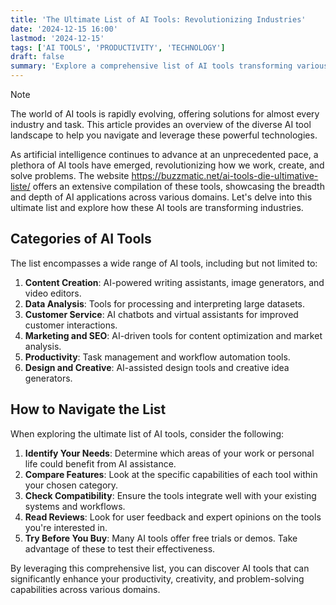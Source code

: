 ```yaml
---
title: 'The Ultimate List of AI Tools: Revolutionizing Industries'
date: '2024-12-15 16:00'
lastmod: '2024-12-15'
tags: ['AI TOOLS', 'PRODUCTIVITY', 'TECHNOLOGY']
draft: false
summary: 'Explore a comprehensive list of AI tools transforming various industries. Learn about the different categories of AI tools, their applications, and how to choose the right ones for your needs.'
---
```



> [!NOTE]
> The world of AI tools is rapidly evolving, offering solutions for almost every industry and task. This article provides an overview of the diverse AI tool landscape to help you navigate and leverage these powerful technologies.

As artificial intelligence continues to advance at an unprecedented pace, a plethora of AI tools have emerged, revolutionizing how we work, create, and solve problems. The website https://buzzmatic.net/ai-tools-die-ultimative-liste/ offers an extensive compilation of these tools, showcasing the breadth and depth of AI applications across various domains. Let's delve into this ultimate list and explore how these AI tools are transforming industries.

## Categories of AI Tools

The list encompasses a wide range of AI tools, including but not limited to:

1. **Content Creation**: AI-powered writing assistants, image generators, and video editors.
2. **Data Analysis**: Tools for processing and interpreting large datasets.
3. **Customer Service**: AI chatbots and virtual assistants for improved customer interactions.
4. **Marketing and SEO**: AI-driven tools for content optimization and market analysis.
5. **Productivity**: Task management and workflow automation tools.
6. **Design and Creative**: AI-assisted design tools and creative idea generators.

## How to Navigate the List

When exploring the ultimate list of AI tools, consider the following:

1. **Identify Your Needs**: Determine which areas of your work or personal life could benefit from AI assistance.
2. **Compare Features**: Look at the specific capabilities of each tool within your chosen category.
3. **Check Compatibility**: Ensure the tools integrate well with your existing systems and workflows.
4. **Read Reviews**: Look for user feedback and expert opinions on the tools you're interested in.
5. **Try Before You Buy**: Many AI tools offer free trials or demos. Take advantage of these to test their effectiveness.

By leveraging this comprehensive list, you can discover AI tools that can significantly enhance your productivity, creativity, and problem-solving capabilities across various domains.
